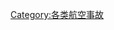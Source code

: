 {{Catnav|頁面分類|社会|人类社会|交通|航空|航空事故|航空事故起因}}
{{Catnav|頁面分類|社会|人类社会|交通|交通事故|航空事故|航空事故起因}}
{{Catnav|頁面分類|历史|各種主題的歷史|灾难|交通事故|航空事故|航空事故起因}}
{{Catnav|頁面分類|人类社会|科技|航空航天|航空|航空事故|航空事故起因}}
{{Catnav|頁面分類|人类社会|科技|工程技术|航空|航空事故|航空事故起因}}
{{Catnav|頁面分類|人类社会|科技|交通|航空|航空事故|航空事故起因}}
{{Catnav|頁面分類|人类社会|科技|交通|交通事故|航空事故|航空事故起因}}
{{Catnav|頁面分類|人类社会|安全|灾难|交通事故|航空事故|航空事故起因}}
{{Catmore}}

[[Category:各类航空事故|Category:各类航空事故]]